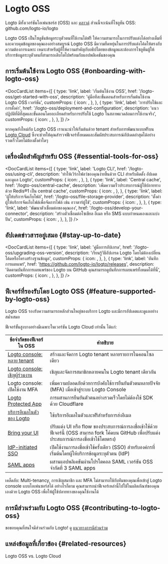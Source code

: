 
# Logto OSS

Logto มีทั้งเวอร์ชันโอเพ่นซอร์ส (OSS) และ [คลาวด์](/logto-cloud) ส่วนนี้จะเน้นที่โซลูชัน OSS: <Url href="https://github.com/logto-io/logto">github.com/logto-io/logto</Url>

Logto OSS เป็นโซลูชันข้อมูลระบุตัวตนที่ใช้งานได้ฟรี ให้ความสามารถในการปรับแต่งได้อย่างเต็มที่และควบคุมข้อมูลของคุณเองอย่างสมบูรณ์ Logto OSS มีความยืดหยุ่นในการปรับแต่งโค้ดให้ตรงกับความต้องการเฉพาะ เหมาะสำหรับผู้ที่ให้ความสำคัญกับอธิปไตยของข้อมูลและต้องการโซลูชันผู้ให้บริการข้อมูลระบุตัวตนที่สามารถเติบโตไปพร้อมกับแอปพลิเคชันของคุณ

## การเริ่มต้นใช้งาน Logto OSS \{#onboarding-with-logto-oss}

<DocCardList
  items={[
    {
      type: 'link',
      label: 'เริ่มต้นใช้งาน OSS',
      href: '/logto-oss/get-started-with-oss',
      description: 'คู่มือทีละขั้นตอนสำหรับการเริ่มต้นใช้งาน Logto OSS เวอร์ชัน',
      customProps: {
        icon: <RocketIcon />,
      },
    },
    {
      type: 'link',
      label: 'การปรับใช้และการตั้งค่า',
      href: '/logto-oss/deployment-and-configuration',
      description:
        'แนวปฏิบัติที่ดีที่สุดและขั้นตอนโดยละเอียดสำหรับการปรับใช้ Logto ในสภาพแวดล้อมการใช้งานจริง',
      customProps: {
        icon: <GearIcon />,
      },
    },
  ]}
/>

<Admonition type="tip" title="ต้องการเริ่มต้นอย่างรวดเร็ว?">

หากคุณยังใหม่กับ Logto OSS เราแนะนำให้เริ่มต้นด้วย tenant สำหรับการพัฒนาแบบฟรีบน [Logto Cloud](https://cloud.logto.io) ซึ่งจะช่วยให้คุณสำรวจฟีเจอร์ทั้งหมดและสัมผัสประสบการณ์อัปเดตล่าสุดได้อย่างรวดเร็วโดยไม่ต้องตั้งค่าใดๆ

</Admonition>

## เครื่องมือสำคัญสำหรับ OSS \{#essential-tools-for-oss}

<DocCardList
  items={[
    {
      type: 'link',
      label: 'Logto CLI',
      href: '/logto-oss/using-cli',
      description: 'ทำให้เวิร์กโฟลว์ของคุณง่ายขึ้นด้วย CLI สำหรับติดตั้ง อัปเดต และดูแล Logto',
      customProps: {
        icon: <CliIcon />,
      },
    },
    {
      type: 'link',
      label: 'Central cache',
      href: '/logto-oss/central-cache',
      description: 'เพิ่มความเร็วประสบการณ์ผู้ใช้ปลายทางด้วย Redis®1 เป็น central cache',
      customProps: {
        icon: <CentralCacheIcon />,
      },
    },
    {
      type: 'link',
      label: 'ผู้ให้บริการจัดเก็บไฟล์',
      href: '/logto-oss/file-storage-provider',
      description: 'ตั้งค่าผู้ให้บริการจัดเก็บไฟล์เพื่อจัดการไฟล์ เช่น อวาตาร์ผู้ใช้',
      customProps: {
        icon: <FileStorageIcon />,
      },
    },
    {
      type: 'link',
      label: 'พัฒนาตัวเชื่อมต่อของคุณเอง',
      href: '/logto-oss/develop-your-connector',
      description: 'สร้างตัวเชื่อมต่อโซเชียล อีเมล หรือ SMS แบบกำหนดเองและแบ่งปัน',
      customProps: {
        icon: <ConnectorsIcon />,
      },
    },
  ]}
/>
## อัปเดตข่าวสารอยู่เสมอ \{#stay-up-to-date}

<DocCardList
  items={[
    {
      type: 'link',
      label: 'คู่มือการอัปเกรด',
      href: '/logto-oss/upgrading-oss-version',
      description: 'เรียนรู้วิธีอัปเกรด Logto โดยไม่ต้องเปลี่ยนโค้ดหรือโครงสร้างฐานข้อมูล',
      customProps: {
        icon: <UpdateIcon />,
      },
    },
    {
      type: 'link',
      label: 'บันทึกการเผยแพร่',
      href: 'https://github.com/logto-io/logto/releases',
      description:
        'ติดตามบันทึกการเผยแพร่ของ Logto บน GitHub คุณสามารถดูบันทึกการเผยแพร่ทั้งหมดได้ที่นี่',
      customProps: {
        icon: <DocumentIcon />,
      },
    },
  ]}
/>

## ฟีเจอร์ที่รองรับโดย Logto OSS \{#feature-supported-by-logto-oss}

Logto OSS รองรับความสามารถหลักส่วนใหญ่ของบริการ Logto และมีการอัปเดตและดูแลอย่างสม่ำเสมอ

ฟีเจอร์ขั้นสูงบางอย่างมีเฉพาะในเวอร์ชัน Logto Cloud เท่านั้น ได้แก่:

| ข้อจำกัดของฟีเจอร์ใน OSS                                                         | คำอธิบาย                                                                                                                                        |
| -------------------------------------------------------------------------------- | ----------------------------------------------------------------------------------------------------------------------------------------------- |
| [Logto console: หลาย tenant](/logto-cloud/tenant-settings)                       | สร้างและจัดการ Logto tenant หลายรายการในคอนโซลเดียว                                                                                             |
| [Logto console: เชิญผู้ร่วมงาน](/logto-cloud/tenant-member-management)           | เชิญและจัดการสมาชิกหลายคนใน Logto tenant เดียวกัน                                                                                               |
| Logto console: เปิดใช้งาน MFA                                                    | เพิ่มความปลอดภัยด้วยการบังคับใช้การยืนยันตัวตนหลายปัจจัย (MFA) เมื่อเข้าสู่ระบบ Logto Console                                                   |
| [Logto Protected App](/integrate-logto/protected-app)                            | การผสานการยืนยันตัวตนอย่างรวดเร็วโดยไม่ต้องใช้ SDK ด้วย Cloudflare                                                                              |
| [บริการอีเมลในตัวของ Logto](/connectors/email-connectors/built-in-email-service) | ใช้บริการอีเมลในตัวและฟรีสำหรับการส่งอีเมล                                                                                                      |
| [Bring your UI](/customization/bring-your-ui)                                    | ปรับแต่ง UI หรือ flow ของประสบการณ์การลงชื่อเข้าใช้ด้วยฟีเจอร์นี้ (OSS สามารถ fork โค้ดบน GitHub เพื่อปรับแต่งประสบการณ์การลงชื่อเข้าใช้โดยตรง) |
| [IdP-initiated SSO](/end-user-flows/enterprise-sso/idp-initiated-sso)            | เปิดใช้งานการลงชื่อเข้าใช้ครั้งเดียว (SSO) สำหรับองค์กรที่เริ่มต้นโดยผู้ให้บริการข้อมูลระบุตัวตน (IdP)                                          |
| [SAML apps](/integrate-logto/saml-app)                                           | ผสานแอปพลิเคชันผ่านโปรโตคอล SAML เวอร์ชัน OSS จำกัดที่ 3 SAML apps                                                                              |

เคล็ดลับ: Multi-tenancy, การเชิญสมาชิก และ MFA ไม่สามารถใช้กับทีมของคุณเพื่อเข้าสู่ Logto console แบบโอเพ่นซอร์สได้ อย่างไรก็ตาม คุณสามารถนำฟีเจอร์เหล่านี้ไปใช้ในผลิตภัณฑ์ของคุณเองด้วย Logto OSS เพื่อให้ผู้ใช้ปลายทางของคุณใช้งานได้

## การมีส่วนร่วมกับ Logto OSS \{#contributing-to-logto-oss}

ขอขอบคุณที่สนใจมีส่วนร่วมกับ Logto! ดู [แนวทางการมีส่วนร่วม](/logto-oss/contribution)

## แหล่งข้อมูลที่เกี่ยวข้อง \{#related-resources}

<Url href="https://blog.logto.io/logto-oss-vs-logto-cloud">Logto OSS vs. Logto Cloud</Url>
